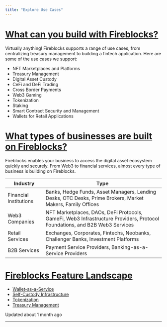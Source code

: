 ```yaml
---
title: "Explore Use Cases"
---
```


# [What can you build with Fireblocks?](#what-can-you-build-with-fireblocks)

Virtually anything! Fireblocks supports a range of use cases, from centralizing treasury management to building a fintech application. Here are some of the use cases we support:

*   NFT Marketplaces and Platforms
*   Treasury Management
*   Digital Asset Custody
*   CeFi and DeFi Trading
*   Cross Border Payments
*   Web3 Gaming
*   Tokenization
*   Staking
*   Smart Contract Security and Management
*   Wallets for Retail Applications

# [What types of businesses are built on Fireblocks?](#what-types-of-businesses-are-built-on-fireblocks)

Fireblocks enables your business to access the digital asset ecosystem quickly and securely. From Web3 to financial services, almost every type of business is building on Fireblocks.

| Industry | Type |
| --- | --- |
| Financial Institutions | Banks, Hedge Funds, Asset Managers, Lending Desks, OTC Desks, Prime Brokers, Market Makers, Family Offices |
| Web3 Companies | NFT Marketplaces, DAOs, DeFi Protocols, GameFi, Web3 Infrastructure Providers, Protocol Foundations, and B2B Web3 Services |
| Retail Services | Exchanges, Corporates, Fintechs, Neobanks, Challenger Banks, Investment Platforms |
| B2B Services | Payment Service Providers, Banking-as-a-Service Providers |

# [Fireblocks Feature Landscape](#fireblocks-feature-landscape)

*   [Wallet-as-a-Service](/docs/wallet-as-a-service)
*   [Self-Custody Infrastructure](/docs/self-custody-infrastructure)
*   [Tokenization](/docs/tokenization)
*   [Treasury Management](/docs/treasury-management)

Updated about 1 month ago

* * *